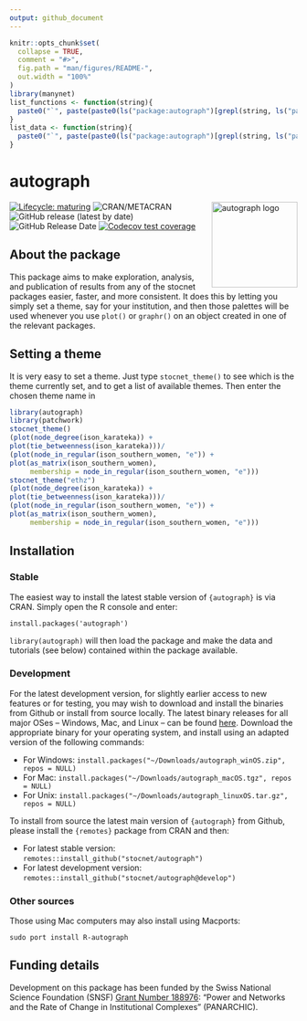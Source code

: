 ```yaml
---
output: github_document
---
```


<!-- README.md is generated from README.Rmd. Please edit that file -->

```r
knitr::opts_chunk$set(
  collapse = TRUE,
  comment = "#>",
  fig.path = "man/figures/README-",
  out.width = "100%"
)
library(manynet)
list_functions <- function(string){
  paste0("`", paste(paste0(ls("package:autograph")[grepl(string, ls("package:autograph"))], "()"), collapse = "`, `"), "`")
}
list_data <- function(string){
  paste0("`", paste(paste0(ls("package:autograph")[grepl(string, ls("package:autograph"))]), collapse = "`, `"), "`")
}
```

# autograph 
<img src="man/figures/logo.png" align="right" alt="autograph logo" width="150"/>

<!-- badges: start -->
[![Lifecycle: maturing](https://img.shields.io/badge/lifecycle-maturing-blue.svg)](https://lifecycle.r-lib.org/articles/stages.html#maturing)
![CRAN/METACRAN](https://img.shields.io/cran/v/autograph)
![GitHub release (latest by date)](https://img.shields.io/github/v/release/stocnet/autograph)
![GitHub Release Date](https://img.shields.io/github/release-date/stocnet/autograph)
[![Codecov test coverage](https://codecov.io/gh/stocnet/autograph/branch/main/graph/badge.svg)](https://app.codecov.io/gh/stocnet/autograph?branch=main)
<!-- [![CodeFactor](https://www.codefactor.io/repository/github/stocnet/manynet/badge)](https://www.codefactor.io/repository/github/stocnet/manynet) -->
<!-- [![CII Best Practices](https://bestpractices.coreinfrastructure.org/projects/4559/badge)](https://bestpractices.coreinfrastructure.org/projects/4559) -->
<!-- [![DOI](https://zenodo.org/badge/DOI/10.5281/zenodo.7076396.svg)](https://doi.org/10.5281/zenodo.7076396) -->
<!-- see https://zenodo.org/record/7076396 -->
<!-- ![GitHub All Releases](https://img.shields.io/github/downloads/stocnet/migraph/total) -->
<!-- badges: end -->

## About the package

This package aims to make exploration, analysis, and publication of results
from any of the stocnet packages easier, faster, and more consistent.
It does this by letting you simply set a theme,
say for your institution,
and then those palettes will be used whenever you use `plot()` or `graphr()`
on an object created in one of the relevant packages.

## Setting a theme

It is very easy to set a theme.
Just type `stocnet_theme()` to see which is the theme currently set,
and to get a list of available themes.
Then enter the chosen theme name in 

```r
library(autograph)
library(patchwork)
stocnet_theme()
(plot(node_degree(ison_karateka)) + 
plot(tie_betweenness(ison_karateka)))/
(plot(node_in_regular(ison_southern_women, "e")) + 
plot(as_matrix(ison_southern_women),
     membership = node_in_regular(ison_southern_women, "e")))
stocnet_theme("ethz")
(plot(node_degree(ison_karateka)) + 
plot(tie_betweenness(ison_karateka)))/
(plot(node_in_regular(ison_southern_women, "e")) + 
plot(as_matrix(ison_southern_women),
     membership = node_in_regular(ison_southern_women, "e")))
```

## Installation

### Stable

The easiest way to install the latest stable version of `{autograph}` is via CRAN.
Simply open the R console and enter:

`install.packages('autograph')`

`library(autograph)` will then load the package and make the data and tutorials (see below) contained within the package available.

### Development

For the latest development version, 
for slightly earlier access to new features or for testing,
you may wish to download and install the binaries from Github
or install from source locally.
The latest binary releases for all major OSes -- Windows, Mac, and Linux -- 
can be found [here](https://github.com/stocnet/autograph/releases/latest).
Download the appropriate binary for your operating system,
and install using an adapted version of the following commands:

- For Windows: `install.packages("~/Downloads/autograph_winOS.zip", repos = NULL)`
- For Mac: `install.packages("~/Downloads/autograph_macOS.tgz", repos = NULL)`
- For Unix: `install.packages("~/Downloads/autograph_linuxOS.tar.gz", repos = NULL)`

To install from source the latest main version of `{autograph}` from Github, 
please install the `{remotes}` package from CRAN and then:

- For latest stable version: 
`remotes::install_github("stocnet/autograph")`
- For latest development version: 
`remotes::install_github("stocnet/autograph@develop")`

### Other sources

Those using Mac computers may also install using Macports:

`sudo port install R-autograph`

## Funding details

Development on this package has been funded by the Swiss National Science Foundation (SNSF)
[Grant Number 188976](https://data.snf.ch/grants/grant/188976): 
"Power and Networks and the Rate of Change in Institutional Complexes" (PANARCHIC).
